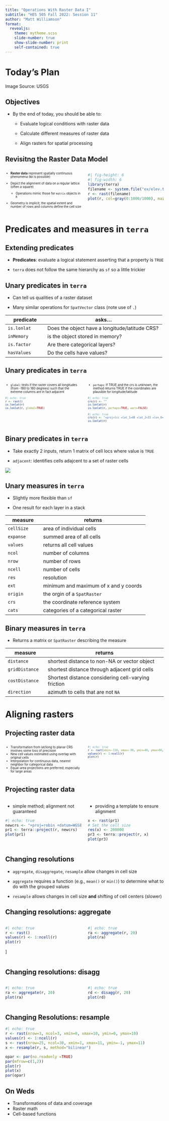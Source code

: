 ```yaml
---
title: "Operations With Raster Data I"
subtitle: "HES 505 Fall 2022: Session 11"
author: "Matt Williamson"
format: 
  revealjs:
    theme: mytheme.scss
    slide-number: true
    show-slide-number: print
    self-contained: true  
---
```


# Today's Plan {background="#43464B" background-image="img/slide_10/NEDUS.gif" background-opacity="0.7"}

::: footer
Image Source: USGS
:::

## Objectives

- By the end of today, you should be able to:

  - Evaluate logical conditions with raster data

  - Calculate different measures of raster data
  
  - Align rasters for spatial processing
  
## Revisitng the Raster Data Model

::: columns
:::{.column width="50%"}
::: {style="font-size: 0.7em"}

* __Raster data__ represent spatially continuous phenomena (`NA` is possible)

* Depict the alignment of data on a regular lattice (often a square)
  * Operations mimic those for `matrix` objects in `R` 

* Geometry is implicit; the spatial extent and number of rows and columns define the cell size
:::
:::
::: {.column width="50%"}
```r
#| fig-height: 6
#| fig-width: 6
library(terra)
filename <- system.file("ex/elev.tif", package="terra")
r <- rast(filename)
plot(r, col=gray(0:1000/1000), main = "Elevation (m)")
```
:::
:::

# Predicates and measures in `terra` {background="#0033A0"}

## Extending predicates

- __Predicates__: evaluate a logical statement asserting that a property is `TRUE` 

- `terra` does not follow the same hierarchy as `sf` so a little trickier

## Unary predicates in `terra`

* Can tell us qualities of a raster dataset

* Many similar operations for `SpatVector` class (note use of `.`)

::: {style="font-size: 0.7em"}
|predicate            |asks...                                                  |
|---------------------|--------------------------------------------------------------|
|`is.lonlat`             |Does the object have a longitude/latitude CRS?|
|`inMemory`              |is the object stored in memory?|
|`is.factor`              |Are there categorical layers?|
|`hasValues`              |Do the cells have values?|
:::

## Unary predicates in `terra`

::: columns
:::{.column width="50%"}
::: {style="font-size: 0.7em"}
* `global`: tests if the raster covers all longitudes (from -180 to 180 degrees) such that the extreme columns are in fact adjacent
```r
#| echo: true
r <- rast()
is.lonlat(r)
is.lonlat(r, global=TRUE)
```
:::
:::
::: {.column width="50%"}
::: {style="font-size: 0.7em"}
* `perhaps`: If TRUE and the crs is unknown, the method returns TRUE if the coordinates are plausible for longitude/latitude

```r
#| echo: true
crs(r) <- ""
is.lonlat(r)
is.lonlat(r, perhaps=TRUE, warn=FALSE)
```


```r
#| echo: true
crs(r) <- "+proj=lcc +lat_1=48 +lat_2=33 +lon_0=-100 +ellps=WGS84"
is.lonlat(r)
```
:::
:::
:::

## Binary predicates in `terra`

* Take exactly 2 inputs, return 1 matrix of cell locs where value is `TRUE`

* `adjacent`: identifies cells adajcent to a set of raster cells

![](img/slide_11/cases.gif)

## Unary measures in `terra`

* Slightly more flexible than `sf` 

* One result for each layer in a stack

::: {style="font-size: 0.5em"}
|measure              |returns                                                       |
|---------------------|--------------------------------------------------------------|
|`cellSize`          |area of individual cells|
|`expanse`               |summed area of all cells|
|`values`             |returns all cell values|
|`ncol`             |number of columns|
|`nrow`             |number of rows|
|`ncell`             |number of cells|
|`res`             |resolution|
|`ext`             |minimum and maximum of x and y coords|
|`origin`             |the orgin of a `SpatRaster`|
|`crs`             |the coordinate reference system|
|`cats`             |categories of a categorical raster|
:::

## Binary measures in `terra`

* Returns a matrix or `SpatRaster` describing the measure

::: {style="font-size: 0.5em"}
|measure              |returns                                                       |
|---------------------|--------------------------------------------------------------|
|`distance`          |shortest distance to non-NA or vector object|
|`gridDistance`               |shortest distance through adjacent grid cells|
|`costDistance`             |Shortest distance considering cell-varying friction|
|`direction`             |azimuth to cells that are not `NA`|
:::

# Aligning rasters {background="#0033A0"}

## Projecting raster data

::: columns
:::{.column width="50%"}
::: {style="font-size: 0.7em"}
* Transformation from lat/long to planar CRS involves some loss of precision
* New cell values estimated using overlap with original cells
* Interpolation for continuous data, nearest neighbor for categorical data
* Equal-area projections are preferred; especially for large areas
:::
:::
::: {.column width="50%"}
::: {style="font-size: 0.7em"}

```r
#| echo: true
r <- rast(xmin=-110, xmax=-90, ymin=40, ymax=60, ncols=40, nrows=40)
values(r) <- 1:ncell(r)
plot(r)
```

:::
:::
:::

## Projecting raster data

::: columns
:::{.column width="50%"}
* simple method; alignment not guaranteed

```r
#| echo: true
newcrs <- "+proj=robin +datum=WGS84"
pr1 <- terra::project(r, newcrs)
plot(pr1)
```
:::
:::{.column width="50%"}
* providing a template to ensure alignment
```r
x <- rast(pr1)
# Set the cell size
res(x) <- 200000
pr3 <- terra::project(r, x)
plot(pr3)
```
:::
:::

## Changing resolutions
* `aggregate`, `disaggregate`, `resample` allow changes in cell size
* `aggregate` requires a function (e.g., `mean()` or `min()`) to determine what to do with the grouped values

* `resample` allows changes in cell size __and__ shifting of cell centers (slower)

## Changing resolutions: aggregate

::: columns
:::{.column width="50%"}
```r
#| echo: true
r <- rast()
values(r) <- 1:ncell(r)
plot(r)
```
]
:::
:::{.column width="50%"}
```r
#| echo: true
ra <- aggregate(r, 20)
plot(ra)
```
:::
:::

## Changing resolutions: disagg

::: columns
:::{.column width="50%"}
```r
#| echo: true
ra <- aggregate(r, 20)
plot(ra)
```
:::
:::{.column width="50%"}
```r
#| echo: true
rd <- disagg(r, 20)
plot(rd)
```
:::
:::

## Changing Resolutions: resample

```r
#| echo: true
r <- rast(nrow=3, ncol=3, xmin=0, xmax=10, ymin=0, ymax=10)
values(r) <- 1:ncell(r)
s <- rast(nrow=25, ncol=30, xmin=1, xmax=11, ymin=-1, ymax=11)
x <- resample(r, s, method="bilinear")
```

```r
opar <- par(no.readonly =TRUE)
par(mfrow=c(1,2))
plot(r)
plot(x)
par(opar)
```

## On Weds

* Transformations of data and coverage
* Raster math
* Cell-based functions